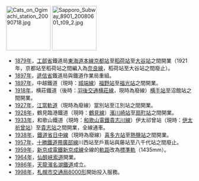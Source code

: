 [[Image:Cats_on_Ogimachi_station_20090718.jpg|120px]]
[[Image:Sapporo_Subway_8901_20080601_t09_2.jpg|120px]]
*[[1879年|1879年]]，[[工部省|工部省]]鐵道局[[東海道本線|東海道本線]][[京都站|京都站]]至[[稻荷站|稻荷站]]至[[大谷站_(滋賀縣)|大谷站]]之間開業（1921年，京都站至稻荷站之間編入為[[奈良線|奈良線]]，稻荷站至大谷站之間廢止）。
*[[1897年|1897年]]，[[遞信省_(日本)|遞信省]]鐵道局與鐵道作業局重組。
*[[1897年|1897年]]，中越鐵道（現時：[[城端線|城端線]]）[[福野站_(富山縣)|福野站]]至[[福光站|福光站]]之間開業。
*[[1918年|1918年]]，横莊鐵道（後時：[[羽後交通|羽後交通]][[横莊線|横莊線]]，現時為廢線）[[横手站|横手站]]至沼館站之間開業。
*[[1927年|1927年]]，[[江當軌道|江當軌道]]（現時為廢線）當別站至江別站之間開業。
*[[1928年|1928年]]，鶴見臨港鐵道（現時：[[鶴見線|鶴見線]]）[[濱川崎站|濱川崎站]]至[[扇町站_(神奈川縣)|扇町站]]之間開業。
*[[1933年|1933年]]，和歌山鐵道（現時：[[和歌山電鐵|和歌山電鐵]][[貴志川線|貴志川線]]）伊太祁曾站（現時：[[伊太祈曾站|伊太祈曾站]]）至[[貴志站|貴志站]]之間開業，全線通車。
*[[1938年|1938年]]，[[鐵道省_(日本)|鐵道省]][[日中線|日中線]]（現時為廢線）[[喜多方站|喜多方站]]至[[熱鹽站|熱鹽站]]之間開業。
*[[1957年|1957年]]，[[十勝鐵道|十勝鐵道]][[十勝鐵道#帶廣部線|帶廣部線]]川西站至戶蔦站與藤站至八千代站之間廢止。
*[[1959年|1959年]]，[[新京成電鐵|新京成電鐵]][[新京成線|新京成線]]全線的[[軌距|軌距]]改為[[標準軌|標準軌]]（1435mm）。
*[[1964年|1964年]]，[[仙醉峽索道|仙醉峽索道]]開業。
*[[1986年|1986年]]，[[天龍濱名湖鐵道|天龍濱名湖鐵道]]成立。
*[[1998年|1998年]]，[[札幌市交通局|札幌市交通局]][[札幌市交通局8000形電動列車|8000形]]開始投入服務。